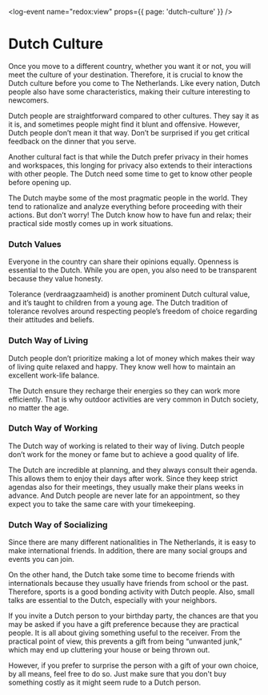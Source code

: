 <log-event name="redox:view" props={{ page: 'dutch-culture' }} />

# Dutch Culture
Once you move to a different country, whether you want it or not, you will meet the culture of your destination. Therefore, it is crucial to know the Dutch culture before you come to The Netherlands. Like every nation, Dutch people also have some characteristics, making their culture interesting to newcomers. 

Dutch people are straightforward compared to other cultures. They say it as it is, and sometimes people might find it blunt and offensive. However, Dutch people don’t mean it that way. Don’t be surprised if you get critical feedback on the dinner that you serve.

Another cultural fact is that while the Dutch prefer privacy in their homes and workspaces, this longing for privacy also extends to their interactions with other people. The Dutch need some time to get to know other people before opening up.

The Dutch maybe some of the most pragmatic people in the world. They tend to rationalize and analyze everything before proceeding with their actions. But don’t worry! The Dutch know how to have fun and relax; their practical side mostly comes up in work situations.

### Dutch Values
Everyone in the country can share their opinions equally. Openness is essential to the Dutch. While you are open, you also need to be transparent because they value honesty. 

Tolerance (verdraagzaamheid) is another prominent Dutch cultural value, and it’s taught to children from a young age. The Dutch tradition of tolerance revolves around respecting people’s freedom of choice regarding their attitudes and beliefs.  

<youtube id="BslPo-22U2g" />

### Dutch Way of Living
Dutch people don’t prioritize making a lot of money which makes their way of living quite relaxed and happy. They know well how to maintain an excellent work-life balance. 

The Dutch ensure they recharge their energies so they can work more efficiently. That is why outdoor activities are very common in Dutch society, no matter the age.

<youtube id="PeJMjZOOtAA" />

### Dutch Way of Working
The Dutch way of working is related to their way of living. Dutch people don’t work for the money or fame but to achieve a good quality of life. 

The Dutch are incredible at planning, and they always consult their agenda. This allows them to enjoy their days after work. Since they keep strict agendas also for their meetings, they usually make their plans weeks in advance. And Dutch people are never late for an appointment, so they expect you to take the same care with your timekeeping.

<youtube id="xEsgF5xqde8" />

### Dutch Way of Socializing
Since there are many different nationalities in The Netherlands, it is easy to make international friends. In addition, there are many social groups and events you can join. 

On the other hand, the Dutch take some time to become friends with internationals because they usually have friends from school or the past. Therefore, sports is a good bonding activity with Dutch people. Also, small talks are essential to the Dutch, especially with your neighbors.

If you invite a Dutch person to your birthday party, the chances are that you may be asked if you have a gift preference because they are practical people. It is all about giving something useful to the receiver. From the practical point of view, this prevents a gift from being “unwanted junk,” which may end up cluttering your house or being thrown out.

However, if you prefer to surprise the person with a gift of your own choice, by all means, feel free to do so. Just make sure that you don't buy something costly as it might seem rude to a Dutch person.

<youtube id="fvaVT2HRBAQ" />
